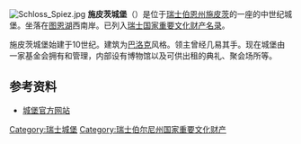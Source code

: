 [[File:Schloss_Spiez.jpg|thumb]]
'''施皮茨城堡'''（{{lang-de|Schloss Spiez}}）是位于[[瑞士|瑞士]][[伯恩州|伯恩州]][[施皮茨|施皮茨]]的一座的中世纪城堡。坐落在[[图恩湖|图恩湖]]西南岸。已列入[[瑞士国家和区域重要文化财产名录|瑞士国家重要文化财产名录]]。

施皮茨城堡始建于10世纪。建筑为[[巴洛克|巴洛克]]风格。领主曾经几易其手。现在城堡由一家基金会拥有和管理，内部设有博物馆以及可供出租的典礼、聚会场所等。

==参考资料==
*{{de}}[https://web.archive.org/web/20141228210949/http://www.schloss-spiez.ch/schloss/index.php 城堡官方网站]

{{coord|46|41|20.95|N|7|41|14.56|E|region:CH_type:landmark|display=title}}
[[Category:瑞士城堡|Category:瑞士城堡]]
[[Category:瑞士伯尔尼州国家重要文化财产|Category:瑞士伯尔尼州国家重要文化财产]]